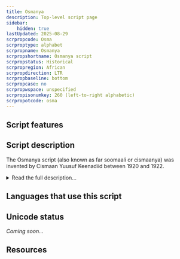 ```yaml
---
title: Osmanya
description: Top-level script page
sidebar:
    hidden: true
lastUpdated: 2025-08-29
scrpropcode: Osma
scrproptype: alphabet
scrpropname: Osmanya
scrpropshortname: Osmanya script
scrpropstatus: Historical
scrpropregion: African
scrpropdirection: LTR
scrpropbaseline: bottom
scrpropcase: no
scrpropwspace: unspecified
scrpropisonumkey: 260 (left-to-right alphabetic)
scrpropotcode: osma
---
```



## Script features

<ScriptInfo />

## Script description

The Osmanya script (also known as far soomaali or cismaanya) was invented by Cismaan Yuusuf Keenadiid between 1920 and 1922.

<details>
<summary>Read the full description...</summary>It was used sporadically from 1922-1973 for writing the Somali language. It was particularly used from 1961-1969, when it was officially approved alongside the Latin script by the newly democratic government. However, following a military coup in 1969, an intense literacy campaign using only the Latin script saw a sharp decline in Osmanya usage. In 1973 a standardised Latin orthography was adopted as the official script of the Somali language. Osmanya remained in limited use, predominantly in private correspondence and bookkeeping, although it is now considered to be unused except by Somali historians and scholars.

Osmanya is an alphabet, read from left to right, comprising 22 consonant and 8 vowel characters. The phonemic inventory contains 10 vowels - 5 short and 5 long; these are represented in the orthography by using the consonant characters _w_ and _y_ to represent long [u:] and long [i:]. Consonant lengthening ([gemination](/reference/glossary#gemination)) is represented by writing the consonant twice. Decimal digits from 0-9 are also represented in the Osmanya script. Characters are sorted according to the Arabic order.
</details>

## Languages that use this script

<WsList script='Osma' wsMax='5' />

## Unicode status

_Coming soon..._

## Resources

<ScriptResources detailSummary='seemore' />

